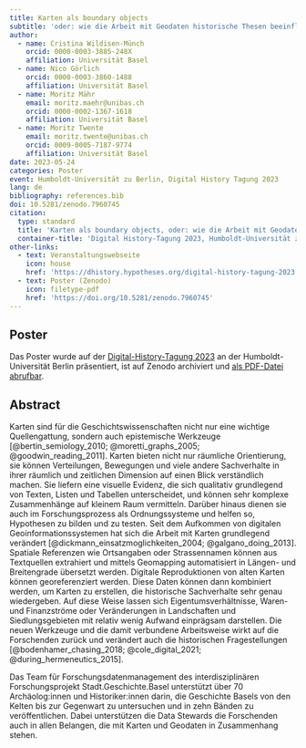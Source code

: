 ```yaml
---
title: Karten als boundary objects
subtitle: 'oder: wie die Arbeit mit Geodaten historische Thesen beeinflussen kann'
author:
  - name: Cristina Wildisen-Münch
    orcid: 0000-0003-3885-248X
    affiliation: Universität Basel
  - name: Nico Görlich
    orcid: 0000-0003-3860-1488
    affiliation: Universität Basel
  - name: Moritz Mähr
    email: moritz.maehr@unibas.ch
    orcid: 0000-0002-1367-1618
    affiliation: Universität Basel
  - name: Moritz Twente
    email: moritz.twente@unibas.ch
    orcid: 0009-0005-7187-9774
    affiliation: Universität Basel
date: 2023-05-24
categories: Poster
event: Humboldt-Universität zu Berlin, Digital History Tagung 2023
lang: de
bibliography: references.bib
doi: 10.5281/zenodo.7960745
citation:
  type: standard
  title: 'Karten als boundary objects, oder: wie die Arbeit mit Geodaten historische Thesen beeinflussen kann'
  container-title: 'Digital History-Tagung 2023, Humboldt-Universität zu Berlin'
other-links:
  - text: Veranstaltungswebseite
    icon: house
    href: 'https://dhistory.hypotheses.org/digital-history-tagung-2023'
  - text: Poster (Zenodo)
    icon: filetype-pdf
    href: 'https://doi.org/10.5281/zenodo.7960745'
---
```


## Poster

Das Poster wurde auf der [Digital-History-Tagung 2023](https://dhistory.hypotheses.org/digital-history-tagung-2023) an der Humboldt-Universität Berlin präsentiert, ist auf Zenodo archiviert und [als PDF-Datei abrufbar](https://doi.org/10.5281/zenodo.7960745).

## Abstract

Karten sind für die Geschichtswissenschaften nicht nur eine wichtige Quellengattung, sondern auch epistemische Werkzeuge [@bertin_semiology_2010; @moretti_graphs_2005; @goodwin_reading_2011]. Karten bieten nicht nur räumliche Orientierung, sie können Verteilungen, Bewegungen und viele andere Sachverhalte in ihrer räumlich und zeitlichen Dimension auf einen Blick verständlich machen. Sie liefern eine visuelle Evidenz, die sich qualitativ grundlegend von Texten, Listen und Tabellen unterscheidet, und können sehr komplexe Zusammenhänge auf kleinem Raum vermitteln. Darüber hinaus dienen sie auch im Forschungsprozess als Ordnungssysteme und helfen so, Hypothesen zu bilden und zu testen. Seit dem Aufkommen von digitalen Geoinformationssystemen hat sich die Arbeit mit Karten grundlegend verändert [@dickmann_einsatzmoglichkeiten_2004; @galgano_doing_2013]. Spatiale Referenzen wie Ortsangaben oder Strassennamen können aus Textquellen extrahiert und mittels Geomapping automatisiert in Längen- und Breitengrade übersetzt werden. Digitale Reproduktionen von alten Karten können georeferenziert werden. Diese Daten können dann kombiniert werden, um Karten zu erstellen, die historische Sachverhalte sehr genau wiedergeben. Auf diese Weise lassen sich Eigentumsverhältnisse, Waren- und Finanzströme oder Veränderungen in Landschaften und Siedlungsgebieten mit relativ wenig Aufwand einprägsam darstellen. Die neuen Werkzeuge und die damit verbundene Arbeitsweise wirkt auf die Forschenden zurück und verändert auch die historischen Fragestellungen [@bodenhamer_chasing_2018; @cole_digital_2021; @during_hermeneutics_2015].

Das Team für Forschungsdatenmanagement des interdisziplinären Forschungsprojekt Stadt.Geschichte.Basel unterstützt über 70 Archäolog:innen und Historiker:innen darin, die Geschichte Basels von den Kelten bis zur Gegenwart zu untersuchen und in zehn Bänden zu veröffentlichen. Dabei unterstützen die Data Stewards die Forschenden auch in allen Belangen, die mit Karten und Geodaten in Zusammenhang stehen.
